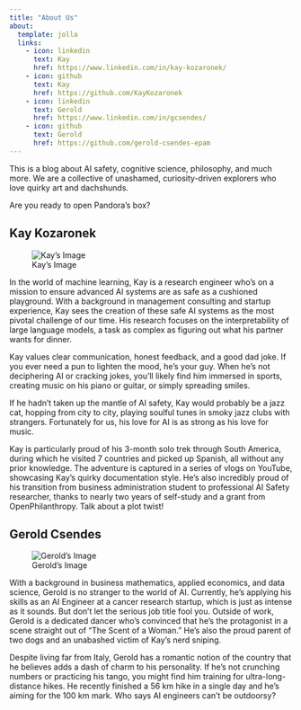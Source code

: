 ```yaml
---
title: "About Us"
about:
  template: jolla
  links:
    - icon: linkedin
      text: Kay
      href: https://www.linkedin.com/in/kay-kozaronek/
    - icon: github
      text: Kay
      href: https://github.com/KayKozaronek
    - icon: linkedin
      text: Gerold
      href: https://www.linkedin.com/in/gcsendes/
    - icon: github
      text: Gerold
      href: https://github.com/gerold-csendes-epam
---
```


<!-- <p>
  <img src="unashamed_curiosity_banner.png"
        width="100%" height="30%">
</p> -->

This is a blog about AI safety, cognitive science, philosophy, and much more. We are a collective of unashamed, curiosity-driven explorers who love quirky art and dachshunds. 

Are you ready to open Pandora's box?

## Kay Kozaronek

![Kay's Image](kay.png)

In the world of machine learning, Kay is a research engineer who's on a mission to ensure advanced AI systems are as safe as a cushioned playground. With a background in management consulting and startup experience, Kay sees the creation of these safe AI systems as the most pivotal challenge of our time. His research focuses on the interpretability of large language models, a task as complex as figuring out what his partner wants for dinner. 

Kay values clear communication, honest feedback, and a good dad joke. If you ever need a pun to lighten the mood, he's your guy. When he's not deciphering AI or cracking jokes, you'll likely find him immersed in sports, creating music on his piano or guitar, or simply spreading smiles.

If he hadn't taken up the mantle of AI safety, Kay would probably be a jazz cat, hopping from city to city, playing soulful tunes in smoky jazz clubs with strangers. Fortunately for us, his love for AI is as strong as his love for music.

Kay is particularly proud of his 3-month solo trek through South America, during which he visited 7 countries and picked up Spanish, all without any prior knowledge. The adventure is captured in a series of vlogs on YouTube, showcasing Kay's quirky documentation style. He's also incredibly proud of his transition from business administration student to professional AI Safety researcher, thanks to nearly two years of self-study and a grant from OpenPhilanthropy. Talk about a plot twist!


## Gerold Csendes

![Gerold's Image](gerold.png)

With a background in business mathematics, applied economics, and data science, Gerold is no stranger to the world of AI. Currently, he's applying his skills as an AI Engineer at a cancer research startup, which is just as intense as it sounds. But don't let the serious job title fool you. Outside of work, Gerold is a dedicated dancer who's convinced that he's the protagonist in a scene straight out of "The Scent of a Woman." He's also the proud parent of two dogs and an unabashed victim of Kay's nerd sniping. 

Despite living far from Italy, Gerold has a romantic notion of the country that he believes adds a dash of charm to his personality. If he's not crunching numbers or practicing his tango, you might find him training for ultra-long-distance hikes. He recently finished a 56 km hike in a single day and he's aiming for the 100 km mark. Who says AI engineers can't be outdoorsy?


